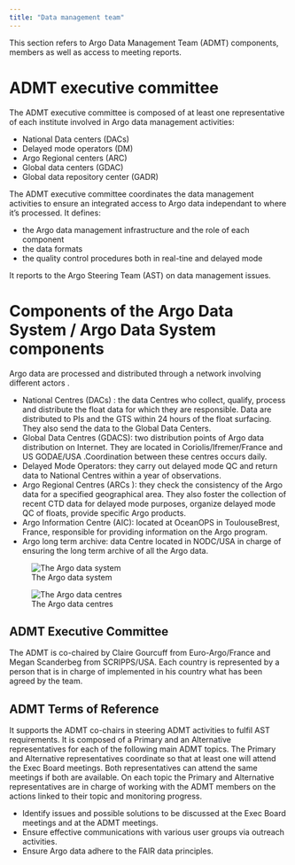 ```yaml
---
title: "Data management team"
---
```

This section refers to Argo Data Management Team (ADMT) components, members as well as access to meeting reports.  

# ADMT executive committee
The ADMT executive committee is composed of at least one representative of each institute involved in Argo data management activities:

- National Data centers (DACs)
- Delayed mode operators (DM)
- Argo Regional centers (ARC)
- Global data centers (GDAC)
- Global data repository center (GADR)

The ADMT executive committee coordinates the data management activities to ensure an integrated access to Argo data independant to where it's processed. 
It defines:

- the Argo data management infrastructure and the role of each component
- the data formats
- the quality control procedures both in real-tine and delayed mode

It reports to the Argo Steering Team (AST) on data management issues.

# Components of the Argo Data System / Argo Data System components
Argo data are processed and distributed through a network involving different actors .

- National Centres (DACs) : the data Centres who collect, qualify, process and distribute the float data for which they are responsible. Data are distributed to PIs and the GTS within 24 hours of the float surfacing. They also send the data to the Global Data Centers.
- Global Data Centres (GDACS): two distribution points of Argo data distribution on Internet. They are located in Coriolis/Ifremer/France and US GODAE/USA .Coordination between these centres occurs daily.
- Delayed Mode Operators: they carry out delayed mode QC and return data to National Centres within a year of observations.
- Argo Regional Centres (ARCs ): they check the consistency of the Argo data for a specified geographical area. They also foster the collection of recent CTD data for delayed mode purposes, organize delayed mode QC of floats, provide specific Argo products.
- Argo Information Centre (AIC): located at OceanOPS in ToulouseBrest, France, responsible for providing information on the Argo program.
- Argo long term archive: data Centre located in NODC/USA in charge of ensuring the long term archive of all the Argo data.

![The Argo data system](images/Argo_Data_System_graphic-1-1536x1408.jpg)

![The Argo data centres](images/Argo_Data_System_graphic-1-1536x1408.jpg)

## ADMT Executive Committee
The ADMT is co-chaired by Claire Gourcuff from Euro-Argo/France and Megan Scanderbeg from SCRIPPS/USA.
Each country is represented by a person that is in charge of implemented in his country what has been agreed by the team.

## ADMT Terms of Reference 
It supports the ADMT co-chairs in steering ADMT activities to fulfil AST requirements.
It is composed of a Primary and an Alternative representatives for each of the following main ADMT topics. The Primary and Alternative representatives coordinate so that at least one will attend the  Exec Board meetings. Both representatives can attend the same meetings if both are available.
On each topic the Primary and Alternative representatives are in charge of working with the  ADMT members on the actions linked to their topic and monitoring progress. 

- Identify issues and possible solutions to be discussed at the Exec Board meetings and at the  ADMT meetings.
- Ensure effective communications with various user groups via outreach activities.
- Ensure Argo data adhere to the FAIR data principles.



